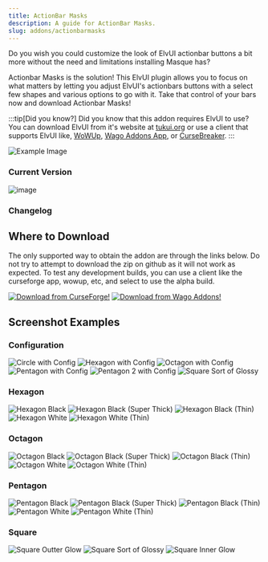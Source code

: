 ```yaml
---
title: ActionBar Masks
description: A guide for ActionBar Masks.
slug: addons/actionbarmasks
---
```



<Background />

Do you wish you could customize the look of ElvUI actionbar buttons a bit more without the need and limitations installing Masque has?

Actionbar Masks is the solution! This ElvUI plugin allows you to focus on what matters by letting you adjust ElvUI's actionbars buttons with a select few shapes and various options to go with it. Take that control of your bars now and download Actionbar Masks!

:::tip[Did you know?]
Did you know that this addon requires ElvUI to use? You can download ElvUI from it's website at [tukui.org](https://tukui.org/elvui) or use a client that supports ElvUI like, [WoWUp](https://wowup.io/), [Wago Addons App](https://addons.wago.io/app), or [CurseBreaker](https://github.com/AcidWeb/CurseBreaker).
:::

<img src="https://cdn-images.repoocreforged.dev/ActionBarMasks/Config_Example.png" alt="Example Image" />

### Current Version
<img src="https://img.shields.io/github/v/tag/repooc/ElvUI_ActionBarMasks?style=for-the-badge&label=%20&color=A330C9" alt="image" data-zoom-off />

### Changelog
<Changelog />

## Where to Download
The only supported way to obtain the addon are through the links below. Do not try to attempt to download the zip on github as it will not work as expected. To test any development builds, you can use a client like the curseforge app, wowup, etc, and select to use the alpha build.

<FluidGrid minColumnWidth="20rem">
  <a href="https://www.curseforge.com/wow/addons/actionbar-masks-elvui-plugin"><img src="/images/CurseForgeBanner.png" alt="Download from CurseForge!" data-zoom-off /></a>
  <a href="https://addons.wago.io/addons/elvui-actionbarmasks"><img src="/images/WagoBanner.png" alt="Download from Wago Addons!" data-zoom-off /></a>
</FluidGrid>

## Screenshot Examples
### Configuration
<FluidGrid minColumnWidth="20rem">
  <img src="https://cdn-images.repoocreforged.dev/ActionBarMasks/Config_Circle_Black_Thin_Ring.png" alt="Circle with Config" />
  <img src="https://cdn-images.repoocreforged.dev/ActionBarMasks/Config_Hexagon_Black_Thin_Ring.png" alt="Hexagon with Config" />
  <img src="https://cdn-images.repoocreforged.dev/ActionBarMasks/Config_Octagon_Black_Thin_Ring.png" alt="Octagon with Config" />
  <img src="https://cdn-images.repoocreforged.dev/ActionBarMasks/Config_Pentagon_Black_Thin_Ring.png" alt="Pentagon with Config" />
  <img src="https://cdn-images.repoocreforged.dev/ActionBarMasks/Config_Pentagon2_Black_Thin_Ring.png" alt="Pentagon 2 with Config" />
  <img src="https://cdn-images.repoocreforged.dev/ActionBarMasks/Config_Square_Sort_of_Glossy.png" alt="Square Sort of Glossy" />
</FluidGrid>

### Hexagon
<FluidGrid minColumnWidth="20rem">
  <img src="https://cdn-images.repoocreforged.dev/ActionBarMasks/Hexagon_Black.png" alt="Hexagon Black" />
  <img src="https://cdn-images.repoocreforged.dev/ActionBarMasks/Hexagon_Black_Super_Thick.png" alt="Hexagon Black (Super Thick)" />
  <img src="https://cdn-images.repoocreforged.dev/ActionBarMasks/Hexagon_Black_Thin.png" alt="Hexagon Black (Thin)" />
  <img src="https://cdn-images.repoocreforged.dev/ActionBarMasks/Hexagon_White.png" alt="Hexagon White" />
  <img src="https://cdn-images.repoocreforged.dev/ActionBarMasks/Hexagon_White_Thin.png" alt="Hexagon White (Thin)" />
</FluidGrid>

### Octagon
<FluidGrid minColumnWidth="20rem">
  <img src="https://cdn-images.repoocreforged.dev/ActionBarMasks/Octagon_Black.png" alt="Octagon Black" />
  <img src="https://cdn-images.repoocreforged.dev/ActionBarMasks/Octagon_Black_Super_Thick.png" alt="Octagon Black (Super Thick)" />
  <img src="https://cdn-images.repoocreforged.dev/ActionBarMasks/Octagon_Black_Thin.png" alt="Octagon Black (Thin)" />
  <img src="https://cdn-images.repoocreforged.dev/ActionBarMasks/Octagon_White.png" alt="Octagon White" />
  <img src="https://cdn-images.repoocreforged.dev/ActionBarMasks/Octagon_White_Thin.png" alt="Octagon White (Thin)" />
</FluidGrid>

### Pentagon
<FluidGrid minColumnWidth="20rem">
  <img src="https://cdn-images.repoocreforged.dev/ActionBarMasks/Pentagon_Black.png" alt="Pentagon Black" />
  <img src="https://cdn-images.repoocreforged.dev/ActionBarMasks/Pentagon_Black_Super_Thick.png" alt="Pentagon Black (Super Thick)" />
  <img src="https://cdn-images.repoocreforged.dev/ActionBarMasks/Pentagon_Black_Thin.png" alt="Pentagon Black (Thin)" />
  <img src="https://cdn-images.repoocreforged.dev/ActionBarMasks/Pentagon_White.png" alt="Pentagon White" />
  <img src="https://cdn-images.repoocreforged.dev/ActionBarMasks/Pentagon_White_Thin.png" alt="Pentagon White (Thin)" />
</FluidGrid>

### Square
<FluidGrid minColumnWidth="20rem">
  <img src="https://cdn-images.repoocreforged.dev/ActionBarMasks/Square_Outter_Glow.png" alt="Square Outter Glow" />
  <img src="https://cdn-images.repoocreforged.dev/ActionBarMasks/Square_Sort_of_Glossy.png" alt="Square Sort of Glossy" />
  <img src="https://cdn-images.repoocreforged.dev/ActionBarMasks/Square_Inner_Glow.png" alt="Square Inner Glow" />
</FluidGrid>
